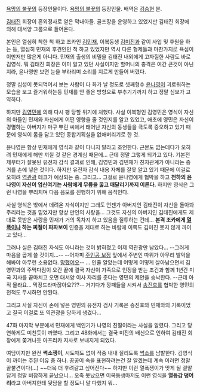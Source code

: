 [[욕망의 불꽃]]의 등장인물이다. [[욕망의 불꽃]]의 등장인물. 배역은 [[김승현]] 분.

[[김태진(욕망의 불꽃)|김태진]] 회장이 혼외정사로 얻은 막내아들. 골프장을 운영하고 있었지만 김태진 회장에 의해 대서양 그룹으로 들어온다.

본인은 열심히 착한 척 하고 조카인 [[김민재(욕망의 불꽃)|김민재]], 이복동생 [[김미진]]과 같이 사업 및 후원을 하는 등, 열심히 민재의 후견인인 척 하고 있었지만 역시 다른 형제들과 마찬가지로 욕심이 이만저만 많은게 아니다. 민재의 출생의 비밀을 김태진 내외에게 고자질한 사람도 바로 김영식. 뭐 김태진 회장은 이미 알고 있던 사실이지만 할머니의 충격은 여간 큰것이 아닌지라, 윤나영만 보면 눈을 부라리며 소리를 지르게 만들어 버렸다.

정말 심성이 못되먹어서 보는 사람이 다 화가 날 정도로 셋째형수 [[윤나영]]이 괴로워하는 모습을 보고 즐거워하는등 민재를 안 좋은 방향으로 부추기기까지 하고 정말 심보가 고약하다.

하지만 [[김영민(욕망의 불꽃)|김영민]]에 의해 다시 팽 당할 위기에 처했다. 사실 이복형인 김영민은 영식이 자신의 아들인 민재와 자신에게 어떤 영향을 줄 것인지를 알고 있었고, 애초에 영민은 자신이 경멸하는 아버지가 마구 뿌린 씨에서 태어난 자신의 동생들을 극도록 증오하고 있기 때문에 영식이 몸을 담고 있던 종합기획실을 없애버리기로 한 것.

윤나영은 항상 민재에게 영식과 같이 다니지 말라고 조언한다. 근본도 없는데다가 오히려 민재에게 해만 끼칠 것 같은 경계심 때문에... 근데 정말 그렇게 되가고 있다. 기본전제부터가 잘못된 유전자 감식 결과로 인해, 김영민과 김민재가 친자관계가 아니라는 증거를 손에 넣은 것이다. 하지만 유전자 감식 내용 자체를 잘못 알고 있기 때문에 이걸로 오히려 [[역관광]] 테크가 예상되는 중. 그리고... 그걸로 윤나영에게 협박을 하고 '''천하의 윤나영이 자신이 업신여기는 사람에게 무릎을 꿇고 매달리기까지 이른다.''' 하지만 영식은 그런 나영을 뿌리치며 다음 음모를 진행하기 위해 움직인다.

사실 영식은 밖에서 데려온 자식이지만 그래도 언젠가 아버지인 김태진이 자신을 돌아봐주리라는 것을 믿었지만 항상 만인의 사랑을... 그것도 자신의 아버지인 김태진에게도 제대로 못받은 사랑을 민재가 거의 독차지 하고 있음을 질투하는 건데... '''본격 조카에게 [[열폭]]이나 하는 찌질이 파파보이''' 인증을 제대로 하는 바람에 이쪽도 김미진 못지 않게 까이고 있다...

그러나 실은 김태진 자식도 아니라는 것이 밝혀졌고 이제 역관광만 남았다... --그러게 마음을 곱게 쓸 것이지...-- --어차피 [[주인공 보정]] 앞에서 주변인 따위가 아무리 발악을 해봐야 아무런 소용없다. [[망했어요]]-- ... 인줄 알았는데 어떻게 어떻게 살아남으면서 김영민과의 주먹다짐이 오간 끝에 결국 자신이 가족으로 인정을 받는 조건과 함께 1년간 미국 지사를 끝마치고 오면 대서양 이사 자리를 준다는 영민의 제안을 승낙한다. --근데 아직 몰라요... 막장드라마잖아요???-- 거기다가 깡패들을 시켜서 [[송진호]]를 협박한 영민의 전적도 무시하면 안된다.

그리고 사실 자신이 손에 넣은 영민의 유전자 검사 기록은 송진호와 민재와의 기록이었고 결국 이걸로 또 역관광을 당하게 생겼다...

47화 마지막 부분에서 민재에게 백인기가 나영의 친딸이라는 사실을 알렸다. 그리고 당연하게도 미친듯이 까였다. 그리고 48화에서는 결국 미진의 배신으로 인하여 김태진 회장에게 쫓겨나듯 아프리카 지사로 보내지게 되었다.

여담이지만 완전 '''썩소쟁이''', 시도때도 없이 작중 내내 질리도록 [[썩소]]를 남발한다. 김영식이 까이는 주된 이유 중 하나. 꿍꿍이 속을 표현하려는건 잘 알겠는데 계속 이러면 정말 꼴불견이다(...) ~~더욱 더 후려갈고 싶어진다~~ 하지만 이런 열폭쟁이가 맞게 될 결말답게 정말 비참하게 끝났으니... 오죽 못났으면 이복동생마저도 이런 영식을 '''열등감 덩어리'''라고 아버지한테 뒷담을 할 정도니 말 다했지 뭐...
